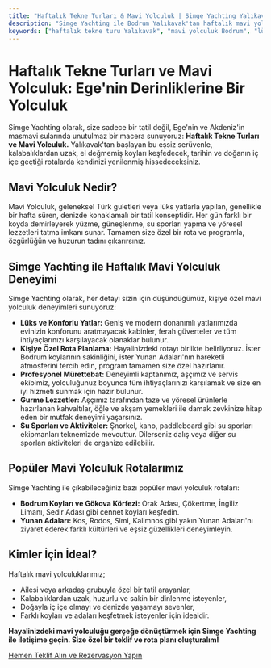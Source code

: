 ```yaml
---
title: "Haftalık Tekne Turları & Mavi Yolculuk | Simge Yachting Yalıkavak"
description: "Simge Yachting ile Bodrum Yalıkavak'tan haftalık mavi yolculuk deneyimi. Lüks yatlarla Ege'nin ve Yunan Adaları'nın eşsiz koylarını keşfedin. Size özel rotalar ve unutulmaz anılar."
keywords: ["haftalık tekne turu Yalıkavak", "mavi yolculuk Bodrum", "lüks yat kiralama Yalıkavak", "Ege mavi yolculuk", "Yunan Adaları tekne turu"]
---
```


# Haftalık Tekne Turları ve Mavi Yolculuk: Ege'nin Derinliklerine Bir Yolculuk

Simge Yachting olarak, size sadece bir tatil değil, Ege'nin ve Akdeniz'in masmavi sularında unutulmaz bir macera sunuyoruz: **Haftalık Tekne Turları ve Mavi Yolculuk.** Yalıkavak'tan başlayan bu eşsiz serüvenle, kalabalıklardan uzak, el değmemiş koyları keşfedecek, tarihin ve doğanın iç içe geçtiği rotalarda kendinizi yenilenmiş hissedeceksiniz.

## Mavi Yolculuk Nedir?

Mavi Yolculuk, geleneksel Türk guletleri veya lüks yatlarla yapılan, genellikle bir hafta süren, denizde konaklamalı bir tatil konseptidir. Her gün farklı bir koyda demirleyerek yüzme, güneşlenme, su sporları yapma ve yöresel lezzetleri tatma imkanı sunar. Tamamen size özel bir rota ve programla, özgürlüğün ve huzurun tadını çıkarırsınız.

## Simge Yachting ile Haftalık Mavi Yolculuk Deneyimi

Simge Yachting olarak, her detayı sizin için düşündüğümüz, kişiye özel mavi yolculuk deneyimleri sunuyoruz:

*   **Lüks ve Konforlu Yatlar:** Geniş ve modern donanımlı yatlarımızda evinizin konforunu aratmayacak kabinler, ferah güverteler ve tüm ihtiyaçlarınızı karşılayacak olanaklar bulunur.
*   **Kişiye Özel Rota Planlama:** Hayalinizdeki rotayı birlikte belirliyoruz. İster Bodrum koylarının sakinliğini, ister Yunan Adaları'nın hareketli atmosferini tercih edin, program tamamen size özel hazırlanır.
*   **Profesyonel Mürettebat:** Deneyimli kaptanımız, aşçımız ve servis ekibimiz, yolculuğunuz boyunca tüm ihtiyaçlarınızı karşılamak ve size en iyi hizmeti sunmak için hazır bulunur.
*   **Gurme Lezzetler:** Aşçımız tarafından taze ve yöresel ürünlerle hazırlanan kahvaltılar, öğle ve akşam yemekleri ile damak zevkinize hitap eden bir mutfak deneyimi yaşarsınız.
*   **Su Sporları ve Aktiviteler:** Şnorkel, kano, paddleboard gibi su sporları ekipmanları teknemizde mevcuttur. Dilerseniz dalış veya diğer su sporları aktiviteleri de organize edilebilir.

## Popüler Mavi Yolculuk Rotalarımız

Simge Yachting ile çıkabileceğiniz bazı popüler mavi yolculuk rotaları:

*   **Bodrum Koyları ve Gökova Körfezi:** Orak Adası, Çökertme, İngiliz Limanı, Sedir Adası gibi cennet koyları keşfedin.
*   **Yunan Adaları:** Kos, Rodos, Simi, Kalimnos gibi yakın Yunan Adaları'nı ziyaret ederek farklı kültürleri ve eşsiz güzellikleri deneyimleyin.

## Kimler İçin İdeal?

Haftalık mavi yolculuklarımız;

*   Ailesi veya arkadaş grubuyla özel bir tatil arayanlar,
*   Kalabalıklardan uzak, huzurlu ve sakin bir dinlenme isteyenler,
*   Doğayla iç içe olmayı ve denizde yaşamayı sevenler,
*   Farklı koyları ve adaları keşfetmek isteyenler için idealdir.

**Hayalinizdeki mavi yolculuğu gerçeğe dönüştürmek için Simge Yachting ile iletişime geçin. Size özel bir teklif ve rota planı oluşturalım!**

[Hemen Teklif Alın ve Rezervasyon Yapın](/iletisim)